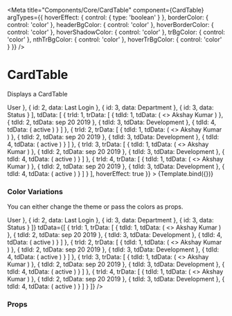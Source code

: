 
<Meta
    title="Components/Core/CardTable"
    component={CardTable}
    argTypes={{
        hoverEffect: {
            control: { type: 'boolean' }
        },
        borderColor: {
            control: 'color'
        },
        headerBgColor: {
            control: 'color'
        },
        hoverBorderColor: {
            control: 'color'
        },
        hoverShadowColor: {
            control: 'color'
        },
        trBgColor: {
            control: 'color'
        },
        nthTrBgColor: {
            control: 'color'
        },
        hoverTrBgColor: {
            control: 'color'
        }
    }}
/>

# CardTable

Displays a CardTable


<Preview>
    <Story
        name="CardTable"
        args={{
            thData: [
                { id: 1, data: <Text textWeight="strong">User</Text> },
                { id: 2, data: <Text textWeight="strong">Last Login</Text> },
                { id: 3, data: <Text textWeight="strong">Department</Text> },
                { id: 3, data: <Text textWeight="strong">Status</Text> }
            ],
            tdData: [
                {
                    trId: 1,
                    trData: [
                        {
                            tdId: 1,
                            tdData: (
                                <>
                                    <Avatar size="XXS" display="inline-block" res="Akshay Kumar" />
                                    <Text textSize="XS">Akshay Kumar</Text>
                                </>
                            )
                        },
                        { tdId: 2, tdData: <Text textSize="XS">sep 20 2019</Text> },
                        { tdId: 3, tdData: <Text textSize="XS">Development</Text> },
                        {
                            tdId: 4,
                            tdData: (
                                <Text textSize="XS" textColor="blue">
                                    active
                                </Text>
                            )
                        }
                    ]
                },
                {
                    trId: 2,
                    trData: [
                        {
                            tdId: 1,
                            tdData: (
                                <>
                                    <Avatar size="XXS" display="inline-block" res="Akshay Kumar" />
                                    <Text textSize="XS">Akshay Kumar</Text>
                                </>
                            )
                        },
                        { tdId: 2, tdData: <Text textSize="XS">sep 20 2019</Text> },
                        { tdId: 3, tdData: <Text textSize="XS">Development</Text> },
                        {
                            tdId: 4,
                            tdData: (
                                <Text textSize="XS" textColor="blue">
                                    active
                                </Text>
                            )
                        }
                    ]
                },
                {
                    trId: 3,
                    trData: [
                        {
                            tdId: 1,
                            tdData: (
                                <>
                                    <Avatar size="XXS" display="inline-block" res="Akshay Kumar" />
                                    <Text textSize="XS">Akshay Kumar</Text>
                                </>
                            )
                        },
                        { tdId: 2, tdData: <Text textSize="XS">sep 20 2019</Text> },
                        { tdId: 3, tdData: <Text textSize="XS">Development</Text> },
                        {
                            tdId: 4,
                            tdData: (
                                <Text textSize="XS" textColor="blue">
                                    active
                                </Text>
                            )
                        }
                    ]
                },
                {
                    trId: 4,
                    trData: [
                        {
                            tdId: 1,
                            tdData: (
                                <>
                                    <Avatar size="XXS" display="inline-block" res="Akshay Kumar" />
                                    <Text textSize="XS">Akshay Kumar</Text>
                                </>
                            )
                        },
                        { tdId: 2, tdData: <Text textSize="XS">sep 20 2019</Text> },
                        { tdId: 3, tdData: <Text textSize="XS">Development</Text> },
                        {
                            tdId: 4,
                            tdData: (
                                <Text textSize="XS" textColor="blue">
                                    active
                                </Text>
                            )
                        }
                    ]
                }
            ],
            hoverEffect: true
        }}
    >
        {Template.bind({})}
    </Story>
</Preview>

### Color Variations

You can either change the theme or pass the colors as props.

<Preview withToolbar>
    <div>
        <CardTable
            hoverEffect={true}
            headerBgColor="rgb(32 224 255 / 82%)"
            trBgColor="#ad9d9d91"
            nthTrBgColor="#f5eded"
            thData={[
                { id: 1, data: <Text textWeight="strong">User</Text> },
                { id: 2, data: <Text textWeight="strong">Last Login</Text> },
                { id: 3, data: <Text textWeight="strong">Department</Text> },
                { id: 3, data: <Text textWeight="strong">Status</Text> }
            ]}
            tdData={[
                {
                    trId: 1,
                    trData: [
                        {
                            tdId: 1,
                            tdData: (
                                <>
                                    <Avatar size="XXS" display="inline-block" res="Akshay Kumar" />
                                    <Text textSize="XS">Akshay Kumar</Text>
                                </>
                            )
                        },
                        { tdId: 2, tdData: <Text textSize="XS">sep 20 2019</Text> },
                        { tdId: 3, tdData: <Text textSize="XS">Development</Text> },
                        {
                            tdId: 4,
                            tdData: (
                                <Text textSize="XS" textColor="blue">
                                    active
                                </Text>
                            )
                        }
                    ]
                },
                {
                    trId: 2,
                    trData: [
                        {
                            tdId: 1,
                            tdData: (
                                <>
                                    <Avatar size="XXS" display="inline-block" res="Akshay Kumar" />
                                    <Text textSize="XS">Akshay Kumar</Text>
                                </>
                            )
                        },
                        { tdId: 2, tdData: <Text textSize="XS">sep 20 2019</Text> },
                        { tdId: 3, tdData: <Text textSize="XS">Development</Text> },
                        {
                            tdId: 4,
                            tdData: (
                                <Text textSize="XS" textColor="blue">
                                    active
                                </Text>
                            )
                        }
                    ]
                },
                {
                    trId: 3,
                    trData: [
                        {
                            tdId: 1,
                            tdData: (
                                <>
                                    <Avatar size="XXS" display="inline-block" res="Akshay Kumar" />
                                    <Text textSize="XS">Akshay Kumar</Text>
                                </>
                            )
                        },
                        { tdId: 2, tdData: <Text textSize="XS">sep 20 2019</Text> },
                        { tdId: 3, tdData: <Text textSize="XS">Development</Text> },
                        {
                            tdId: 4,
                            tdData: (
                                <Text textSize="XS" textColor="blue">
                                    active
                                </Text>
                            )
                        }
                    ]
                },
                {
                    trId: 4,
                    trData: [
                        {
                            tdId: 1,
                            tdData: (
                                <>
                                    <Avatar size="XXS" display="inline-block" res="Akshay Kumar" />
                                    <Text textSize="XS">Akshay Kumar</Text>
                                </>
                            )
                        },
                        { tdId: 2, tdData: <Text textSize="XS">sep 20 2019</Text> },
                        { tdId: 3, tdData: <Text textSize="XS">Development</Text> },
                        {
                            tdId: 4,
                            tdData: (
                                <Text textSize="XS" textColor="blue">
                                    active
                                </Text>
                            )
                        }
                    ]
                }
            ]}
        />
    </div>
</Preview>

### Props

<Props story="CardTable" />
